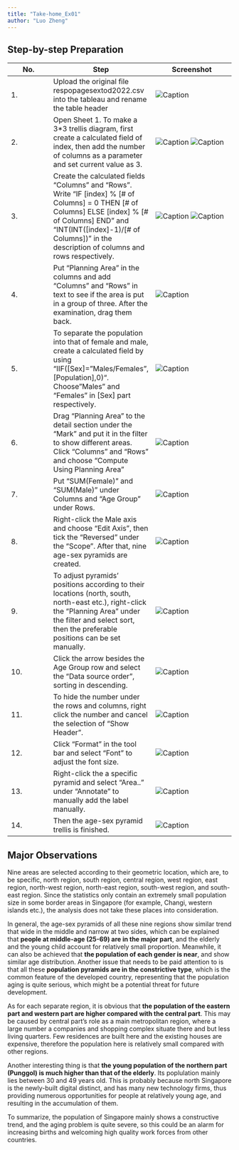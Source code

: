 ```yaml
---
title: "Take-home_Ex01"
author: "Luo Zheng"
---
```


## Step-by-step Preparation

| No.  | Step                                                                                                                                                                                                                                                         | Screenshot                                                  |
|------------------|----------------------|--------------------------------|
| 1\.  | Upload the original file respopagesextod2022.csv into the tableau and rename the table header                                                                                                                                                                | ![Caption](picture/S_1.png)                                 |
| 2\.  | Open Sheet 1. To make a 3\*3 trellis diagram, first create a calculated field of index, then add the number of columns as a parameter and set current value as 3.                                                                                            | ![Caption](picture/S_2_1.png) ![Caption](picture/S_2_2.png) |
| 3\.  | Create the calculated fields "Columns" and "Rows". Write "IF \[index\] % \[# of Columns\] = 0 THEN \[# of Columns\] ELSE \[index\] % \[# of Columns\] END" and "INT(INT(\[index\]-1)/\[# of Columns\])" in the description of columns and rows respectively. | ![Caption](picture/S_3_1.png) ![Caption](picture/S_3_2.png) |
| 4\.  | Put "Planning Area" in the columns and add "Columns" and "Rows" in text to see if the area is put in a group of three. After the examination, drag them back.                                                                                                | ![Caption](picture/S_4.png)                                 |
| 5\.  | To separate the population into that of female and male, create a calculated field by using "IIF(\[Sex\]="Males/Females",\[Population\],0)". Choose"Males" and "Females" in \[Sex\] part respectively.                                                       | ![Caption](picture/S_5.png)                                 |
| 6\.  | Drag "Planning Area" to the detail section under the "Mark" and put it in the filter to show different areas. Click "Columns" and "Rows" and choose "Compute Using Planning Area"                                                                            | ![Caption](picture/S_6.png)                                 |
| 7\.  | Put "SUM(Female)" and "SUM(Male)" under Columns and "Age Group" under Rows.                                                                                                                                                                                  | ![Caption](picture/S_7.png)                                 |
| 8\.  | Right-click the Male axis and choose "Edit Axis", then tick the "Reversed" under the "Scope". After that, nine age-sex pyramids are created.                                                                                                                 | ![Caption](picture/S_8.png)                                 |
| 9\.  | To adjust pyramids' positions according to their locations (north, south, north-east etc.), right-click the "Planning Area" under the filter and select sort, then the preferable positions can be set manually.                                             | ![Caption](picture/S_9.png)                                 |
| 10\. | Click the arrow besides the Age Group row and select the "Data source order", sorting in descending.                                                                                                                                                         | ![Caption](picture/S_10.png)                                |
| 11\. | To hide the number under the rows and columns, right click the number and cancel the selection of "Show Header".                                                                                                                                             | ![Caption](picture/S_11.png)                                |
| 12\. | Click "Format" in the tool bar and select "Font" to adjust the font size.                                                                                                                                                                                    | ![Caption](picture/S_12.png)                                |
| 13\. | Right-click the a specific pyramid and select "Area.." under "Annotate" to manually add the label manually.                                                                                                                                                  | ![Caption](picture/S_13.png)                                |
| 14\. | Then the age-sex pyramid trellis is finished.                                                                                                                                                                                                                | ![Caption](picture/S_14.png)                                |

## Major Observations

Nine areas are selected according to their geometric location, which are, to be specific, north region, south region, central region, west region, east region, north-west region, north-east region, south-west region, and south-east region. Since the statistics only contain an extremely small population size in some border areas in Singapore (for example, Changi, western islands etc.), the analysis does not take these places into consideration.

In general, the age-sex pyramids of all these nine regions show similar trend that wide in the middle and narrow at two sides, which can be explained that **people at middle-age (25-69) are in the major part**, and the elderly and the young child account for relatively small proportion. Meanwhile, it can also be achieved that **the population of each gender is near**, and show similar age distribution. Another issue that needs to be paid attention to is that all these **population pyramids are in the constrictive type**, which is the common feature of the developed country, representing that the population aging is quite serious, which might be a potential threat for future development.

As for each separate region, it is obvious that **the population of the eastern part and western part are higher compared with the central part**. This may be caused by central part's role as a main metropolitan region, where a large number a companies and shopping complex situate there and but less living quarters. Few residences are built here and the existing houses are expensive, therefore the population here is relatively small compared with other regions.

Another interesting thing is that **the young population of the northern part (Punggol) is much higher than that of the elderly**. Its poplulation mainly lies between 30 and 49 years old. This is probably because north Singapore is the newly-built digital distinct, and has many new technology firms, thus providing numerous opportunities for people at relatively young age, and resulting in the accumulation of them.

To summarize, the population of Singapore mainly shows a constructive trend, and the aging problem is quite severe, so this could be an alarm for increasing births and welcoming high quality work forces from other countries.
